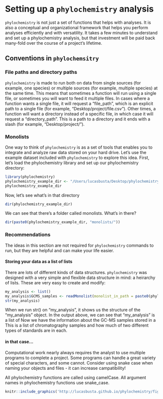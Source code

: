 # Setting up a `phylochemistry` analysis

`phylochemistry` is not just a set of functions that helps with analyses. It is also a conceptual and organizational framework that helps you perform analyses efficiently and with versatility. It takes a few minutes to understand and set up a phylochemistry analysis, but that investment will be paid back many-fold over the course of a project's lifetime.

## Conventions in `phylochemsitry`

### File paths and directory paths

`phylochemistry` is made to run both on data from single sources (for example, one species) or multiple sources (for example, multiple species) at the same time. This means that sometimes a function will run using a single file, or sometimes you will want to feed it multiple files. In cases where a function wants a single file, it will request a "file_path", which is an explicit path to a single file (for example, "Desktop/project/file.csv"). Other times, a function will want a directory instead of a specific file, in which case it will request a "directory_path". This is a path to a directory and it ends with a slash (for example, "Desktop/project/").

### Monolists

One way to think of `phylochemistry` is as a set of tools that enables you to integrate and analyze raw data stored on your hard drive. Let's use the example dataset included with `phylochemistry` to explore this idea. First, let's load the phylochemistry library and set up our phylochemistry directory:

```r
library(phylochemistry)
phylochemistry_example_dir <- "/Users/lucasbusta/Desktop/phylochemistry_example_data/"
phylochemistry_example_dir
```

Now, let's see what's in that directory
```r
dir(phylochemistry_example_dir)
```

We can see that there's a folder called monolists. What's in there?
```r
dir(paste0(phylochemistry_example_dir, "monolists/"))
```

### Recommendations

The ideas in this section are not required for `phylochemistry` commands to run, but they are helpful and can make your life easier.

#### Storing your data as a list of lists

There are lots of different kinds of data structures. `phylochemistry` was designed with a very simple and flexible data structure in mind: a heirarchy of lists. These are very easy to create and modify:

```r
my_analysis <- list()
my_analysis$GCMS_samples <- readMonolist(monolist_in_path = paste0(phylochemistry_example_dir, "monolists/GCMS_samples.csv"))
str(my_analysis)
```

When we run str() on "my_analysis", it shows us the structure of the "my_analysis" object. In the output above, we can see that "my_analysis" is a list of Now we have the information about the GC-MS samples stored in a This is a list of chromatography samples and how much of two different types of standards are in each.

#### in that case...

Computational work nearly always requires the analyst to use multiple programs to complete a project. Some programs can handle a great variety of special characters, and some cannot. Consider using snake case when naming your objects and files - it can increase campatibility!

All phylochemistry functions are called using camelCase.
All argument names in phylochemistry functions use snake_case.

```r
knitr::include_graphics('http://lucasbusta.github.io/phylochemistry/figures/in_that_case.png', dpi = NA)
```





